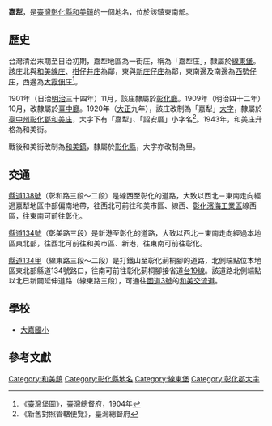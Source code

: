 {{noteTA　
|1 = zh-cn:庄; zh-hk:庄; zh-tw:庄;
}}
'''嘉犁'''，是[[臺灣|臺灣]][[彰化縣|彰化縣]][[和美鎮|和美鎮]]的一個地名，位於該鎮東南部。

==歷史==
台灣清治末期至日治初期，嘉犁地區為一街庄，稱為「嘉犁庄」，隸屬於[[線東堡|線東堡]]。該庄北與[[和美線庄|和美線庄]]、[[柑仔井庄|柑仔井庄]]為鄰，東與[[新庄子_(彰化縣和美鎮)|新庄仔庄]]為鄰，東南邊及南邊為[[西勢仔庄|西勢仔庄]]，西邊為[[大霞佃庄|大霞佃庄]]<ref>《臺灣堡圖》，臺灣總督府，1904年</ref>。

1901年（日治[[明治|明治]]三十四年）11月，該庄隸屬於[[彰化廳|彰化廳]]。1909年（明治四十二年）10月，改隸屬於[[臺中廳|臺中廳]]。1920年（[[大正|大正]]九年），該庄改制為「嘉犁」[[大字|大字]]，隸屬於[[臺中州|臺中州]][[彰化郡|彰化郡]][[和美街|和美庄]]，大字下有「嘉犁」、「詔安厝」小字名<ref>《新舊對照管轄便覽》，臺灣總督府</ref>。1943年，和美庄升格為和美街。

戰後和美街改制為[[和美鎮|和美鎮]]，隸屬於[[彰化縣|彰化縣]]，大字亦改制為里。

==交通==
[[縣道138號|縣道138號]]（彰和路三段～二段）是線西至彰化的道路，大致以西北－東南走向經過嘉犁地區中部偏南地帶，往西北可前往和美市區、線西、[[彰化濱海工業區|彰化濱海工業區]]線西區，往東南可前往彰化。

[[縣道134號|縣道134號]]（彰美路三段）是新港至彰化的道路，大致以西北－東南走向經過本地區東北部，往西北可前往和美市區、新港，往東南可前往彰化。

[[縣道134號#甲線|縣道134甲]]（線東路三段～二段）是打鐵山至彰化莿桐腳的道路，北側端點位本地區東北部縣道134號路口，往南可前往彰化莿桐腳接省道[[台19線|台19線]]。該道路北側端點以北已新闢延伸道路（線東路三段），可通往[[福爾摩沙高速公路|國道3號]]的[[和美交流道|和美交流道]]。

==學校==
*[[大嘉國小|大嘉國小]]

==參考文獻==
{{reflist}}

{{彰化郡}}

[[Category:和美鎮|Category:和美鎮]]
[[Category:彰化縣地名|Category:彰化縣地名]]
[[Category:線東堡|Category:線東堡]]
[[Category:彰化郡大字|Category:彰化郡大字]]